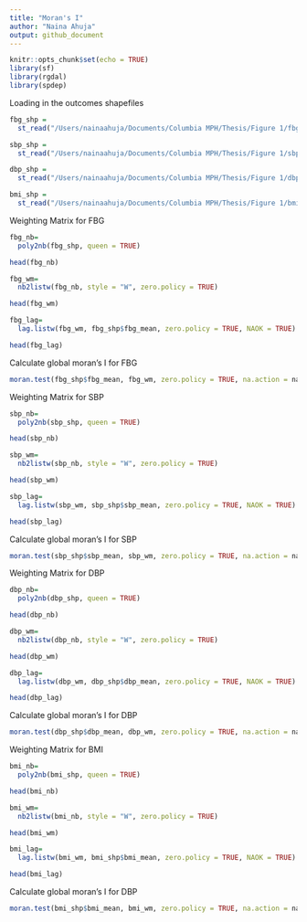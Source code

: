 ```yaml
---
title: "Moran's I"
author: "Naina Ahuja"
output: github_document
---
```


```r
knitr::opts_chunk$set(echo = TRUE)
library(sf)
library(rgdal)
library(spdep)
```

Loading in the outcomes shapefiles

```r
fbg_shp = 
  st_read("/Users/nainaahuja/Documents/Columbia MPH/Thesis/Figure 1/fbg_ward/fbg_ward.shp")

sbp_shp =
  st_read("/Users/nainaahuja/Documents/Columbia MPH/Thesis/Figure 1/sbp_ward/sbp_ward.shp")

dbp_shp =
  st_read("/Users/nainaahuja/Documents/Columbia MPH/Thesis/Figure 1/dbp_ward/dbp_ward.shp")

bmi_shp =
  st_read("/Users/nainaahuja/Documents/Columbia MPH/Thesis/Figure 1/bmi_ward/bmi_ward.shp")
```

Weighting Matrix for FBG
```r
fbg_nb=
  poly2nb(fbg_shp, queen = TRUE)

head(fbg_nb)

fbg_wm= 
  nb2listw(fbg_nb, style = "W", zero.policy = TRUE)

head(fbg_wm)

fbg_lag=
  lag.listw(fbg_wm, fbg_shp$fbg_mean, zero.policy = TRUE, NAOK = TRUE)

head(fbg_lag)
```

Calculate global moran's I for FBG
```r
moran.test(fbg_shp$fbg_mean, fbg_wm, zero.policy = TRUE, na.action = na.exclude)
```

Weighting Matrix for SBP
```r
sbp_nb=
  poly2nb(sbp_shp, queen = TRUE)

head(sbp_nb)

sbp_wm= 
  nb2listw(sbp_nb, style = "W", zero.policy = TRUE)

head(sbp_wm)

sbp_lag=
  lag.listw(sbp_wm, sbp_shp$sbp_mean, zero.policy = TRUE, NAOK = TRUE)

head(sbp_lag)
```

Calculate global moran's I for SBP
```r
moran.test(sbp_shp$sbp_mean, sbp_wm, zero.policy = TRUE, na.action = na.exclude)
```

Weighting Matrix for DBP
```r
dbp_nb=
  poly2nb(dbp_shp, queen = TRUE)

head(dbp_nb)

dbp_wm= 
  nb2listw(dbp_nb, style = "W", zero.policy = TRUE)

head(dbp_wm)

dbp_lag=
  lag.listw(dbp_wm, dbp_shp$dbp_mean, zero.policy = TRUE, NAOK = TRUE)

head(dbp_lag)
```

Calculate global moran's I for DBP
```r
moran.test(dbp_shp$dbp_mean, dbp_wm, zero.policy = TRUE, na.action = na.exclude)
```

Weighting Matrix for BMI
```r
bmi_nb=
  poly2nb(bmi_shp, queen = TRUE)

head(bmi_nb)

bmi_wm= 
  nb2listw(bmi_nb, style = "W", zero.policy = TRUE)

head(bmi_wm)

bmi_lag=
  lag.listw(bmi_wm, bmi_shp$bmi_mean, zero.policy = TRUE, NAOK = TRUE)

head(bmi_lag)
```

Calculate global moran's I for DBP
```r
moran.test(bmi_shp$bmi_mean, bmi_wm, zero.policy = TRUE, na.action = na.exclude)
```
